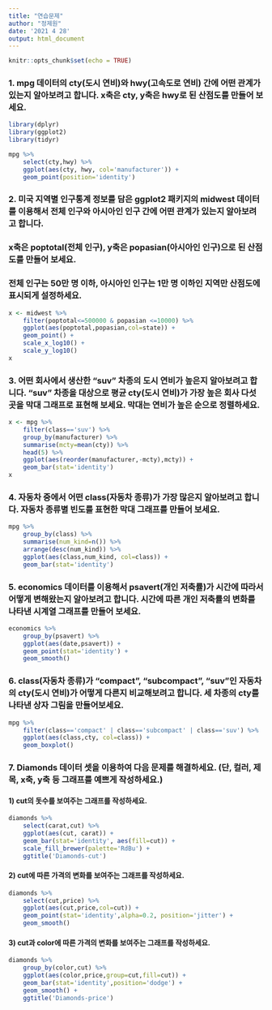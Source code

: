 ```yaml
---
title: "연습문제"
author: "정제원"
date: '2021 4 28'
output: html_document
---
```


```r
knitr::opts_chunk$set(echo = TRUE)
```

### 1. mpg 데이터의 cty(도시 연비)와 hwy(고속도로 연비) 간에 어떤 관계가 있는지 알아보려고 합니다. x축은 cty, y축은 hwy로 된 산점도를 만들어 보세요.


```r
library(dplyr)
library(ggplot2)
library(tidyr)

mpg %>%
    select(cty,hwy) %>% 
    ggplot(aes(cty, hwy, col='manufacturer')) +
    geom_point(position='identity')
```

### 2. 미국 지역별 인구통계 정보를 담은 ggplot2 패키지의 midwest 데이터를 이용해서 전체 인구와 아시아인 인구 간에 어떤 관계가 있는지 알아보려고 합니다.
### x축은 poptotal(전체 인구), y축은 popasian(아시아인 인구)으로 된 산점도를 만들어 보세요.
### 전체 인구는 50만 명 이하, 아시아인 인구는 1만 명 이하인 지역만 산점도에 표시되게 설정하세요.
```r
x <- midwest %>% 
    filter(poptotal<=500000 & popasian <=10000) %>% 
    ggplot(aes(poptotal,popasian,col=state)) + 
    geom_point() +
    scale_x_log10() +
    scale_y_log10()
x
```

### 3. 어떤 회사에서 생산한 "suv" 차종의 도시 연비가 높은지 알아보려고 합니다. "suv" 차종을 대상으로 평균 cty(도시 연비)가 가장 높은 회사 다섯 곳을 막대 그래프로 표현해 보세요. 막대는 연비가 높은 순으로 정렬하세요. 
```r
x <- mpg %>% 
    filter(class=='suv') %>% 
    group_by(manufacturer) %>%
    summarise(mcty=mean(cty)) %>% 
    head(5) %>%
    ggplot(aes(reorder(manufacturer,-mcty),mcty)) +
    geom_bar(stat='identity')
x
```

### 4. 자동차 중에서 어떤 class(자동차 종류)가 가장 많은지 알아보려고 합니다. 자동차 종류별 빈도를 표현한 막대 그래프를 만들어 보세요.
```r
mpg %>% 
    group_by(class) %>% 
    summarise(num_kind=n()) %>% 
    arrange(desc(num_kind)) %>% 
    ggplot(aes(class,num_kind, col=class)) +
    geom_bar(stat='identity')
```

### 5. economics 데이터를 이용해서 psavert(개인 저축률)가 시간에 따라서 어떻게 변해왔는지 알아보려고 합니다. 시간에 따른 개인 저축률의 변화를 나타낸 시계열 그래프를 만들어 보세요.
```r
economics %>% 
    group_by(psavert) %>% 
    ggplot(aes(date,psavert)) +
    geom_point(stat='identity') +
    geom_smooth()
```

### 6. class(자동차 종류)가 "compact", "subcompact", "suv"인 자동차의 cty(도시 연비)가 어떻게 다른지 비교해보려고 합니다. 세 차종의 cty를 나타낸 상자 그림을 만들어보세요.
```r
mpg %>% 
    filter(class=='compact' | class=='subcompact' | class=='suv') %>%
    ggplot(aes(class,cty, col=class)) +
    geom_boxplot()
```

### 7. Diamonds 데이터 셋을 이용하여 다음 문제를 해결하세요. (단, 컬러, 제목, x축, y축 등 그래프를 예쁘게 작성하세요.)
#### 1) cut의 돗수를 보여주는 그래프를 작성하세요.
```r
diamonds %>%
    select(carat,cut) %>% 
    ggplot(aes(cut, carat)) +
    geom_bar(stat='identity', aes(fill=cut)) +
    scale_fill_brewer(palette='RdBu') +
    ggtitle('Diamonds-cut')
```

#### 2) cut에 따른 가격의 변화를 보여주는 그래프를 작성하세요.
```r
diamonds %>% 
    select(cut,price) %>% 
    ggplot(aes(cut,price,col=cut)) +
    geom_point(stat='identity',alpha=0.2, position='jitter') +
    geom_smooth()
```

#### 3) cut과 color에 따른 가격의 변화를 보여주는 그래프를 작성하세요.
```r
diamonds %>% 
    group_by(color,cut) %>% 
    ggplot(aes(color,price,group=cut,fill=cut)) +
    geom_bar(stat='identity',position='dodge') +
    geom_smooth() +
    ggtitle('Diamonds-price')
```

